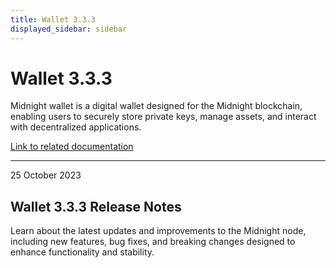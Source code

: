 ```yaml
---
title: Wallet 3.3.3
displayed_sidebar: sidebar
---
```


# Wallet 3.3.3

Midnight wallet is a digital wallet designed for the Midnight blockchain, enabling users to securely store private keys, manage assets, and interact with decentralized applications.

[Link to related documentation](../../learn/introduction/wallets)


---

<div 
  style={{
    marginTop: '0',
    fontSize: '1rem',
    fontWeight: 'normal',
    marginBottom: '0.5rem'
  }}
>
  25 October 2023
</div>

## Wallet 3.3.3 Release Notes

Learn about the latest updates and improvements to the Midnight node, including new features, bug fixes, and breaking changes designed to enhance functionality and stability.

